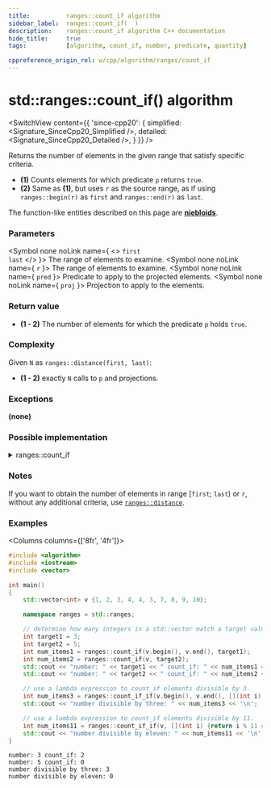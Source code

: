 ```yaml
---
title:			ranges::count_if algorithm
sidebar_label:	ranges::count_if(  )
description:	ranges::count_if algorithm C++ documentation
hide_title:		true
tags:			[algorithm, count_if, number, predicate, quantity]

cppreference_origin_rel: w/cpp/algorithm/ranges/count_if
---
```



<!----------------- Codes ---------------------->


# std::ranges::count_if() algorithm

<SwitchView content={{
	'since-cpp20': {
		simplified:	<Signature_SinceCpp20_Simplified />,
		detailed:	<Signature_SinceCpp20_Detailed />,
	}
}} />

Returns the number of elements in the given range that satisfy specific criteria.

- **(1)** Counts elements for which predicate `p` returns `true`.
- **(2)** Same as **(1)**, but uses `r` as the source range, as if using `ranges::begin(r)` as `first` and `ranges::end(r)` as `last`.

The function-like entities described on this page are [**niebloids**](#).

### Parameters

<SymbolTable>

  <Symbol none noLink name={ <> <code>first</code> <br/> <code>last</code> </> }>
    The range of elements to examine.
  </Symbol>
  <Symbol none noLink name={ <code>r</code> }>
    The range of elements to examine.
  </Symbol>
  <Symbol none noLink name={ <code>pred</code> }>
    Predicate to apply to the projected elements.
  </Symbol>
  <Symbol none noLink name={ <code>proj</code> }>
    Projection to apply to the elements.
  </Symbol>

</SymbolTable>

### Return value

- **(1 - 2)** The number of elements for which the predicate `p` holds `true`.

### Complexity

Given `N` as `ranges::distance(first, last)`:

- **(1 - 2)** exactly `N` calls to `p` and projections.

### Exceptions

**(none)**

### Possible implementation

<details>
<summary>ranges::count_if</summary>

```cpp
struct count_if_fn
{
    template<std::input_iterator I, std::sentinel_for<I> S,
             class Proj = std::identity,
             std::indirect_unary_predicate<std::projected<I, Proj>> Pred>
    constexpr std::iter_difference_t<I>
        operator()(I first, S last, Pred pred, Proj proj = {}) const
    {
        std::iter_difference_t<I> counter = 0;
        for (; first != last; ++first)
            if (std::invoke(pred, std::invoke(proj, *first)))
                ++counter;
        return counter;
    }

    template<ranges::input_range R, class Proj = std::identity,
             std::indirect_unary_predicate<
                 std::projected<ranges::iterator_t<R>, Proj>> Pred>
    constexpr ranges::range_difference_t<R>
        operator()(R&& r, Pred pred, Proj proj = {}) const
    {
        return (*this)(ranges::begin(r), ranges::end(r),
                       std::ref(pred), std::ref(proj));
    }
};

inline constexpr count_if_fn count_if;
```

</details>

### Notes

If you want to obtain the number of elements in range [`first`; `last`) or `r`, without any additional criteria, use [`ranges::distance`](#).

### Examples

<Columns columns={['8fr', '4fr']}>
<div>

```cpp title='Main.cpp' showLineNumbers
#include <algorithm>
#include <iostream>
#include <vector>

int main()
{
    std::vector<int> v {1, 2, 3, 4, 4, 3, 7, 8, 9, 10};

    namespace ranges = std::ranges;

    // determine how many integers in a std::vector match a target value.
    int target1 = 3;
    int target2 = 5;
    int num_items1 = ranges::count_if(v.begin(), v.end(), target1);
    int num_items2 = ranges::count_if(v, target2);
    std::cout << "number: " << target1 << " count_if: " << num_items1 << '\n';
    std::cout << "number: " << target2 << " count_if: " << num_items2 << '\n';

    // use a lambda expression to count_if elements divisible by 3.
    int num_items3 = ranges::count_if_if(v.begin(), v.end(), [](int i) {return i % 3 == 0;});
    std::cout << "number divisible by three: " << num_items3 << '\n';

    // use a lambda expression to count_if elements divisible by 11.
    int num_items11 = ranges::count_if_if(v, [](int i) {return i % 11 == 0;});
    std::cout << "number divisible by eleven: " << num_items11 << '\n';
}
```

</div>
<div>

```plaintext title="Output"
number: 3 count_if: 2
number: 5 count_if: 0
number divisible by three: 3
number divisible by eleven: 0
```

</div>
</Columns>
